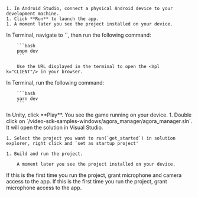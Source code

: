 <PlatformWrapper platform="android">

    1. In Android Studio, connect a physical Android device to your development machine.
    1. Click **Run** to launch the app.
    1. A moment later you see the project installed on your device. 
</PlatformWrapper>

<PlatformWrapper platform="macos, ios">

</PlatformWrapper>

<PlatformWrapper platform="web">
    In Terminal, navigate to `<reference_app_root>`, then run the following command:

        ```bash
        pnpm dev
        ```

        Use the URL displayed in the terminal to open the <Vpl k="CLIENT"/> in your browser.
</PlatformWrapper>

<PlatformWrapper platform="react-js">
    In Terminal, run the following command:

        ```bash
        yarn dev
        ```
</PlatformWrapper>

<PlatformWrapper platform="unity">
    In Unity, click **Play**. You see the game running on your device.
</PlatformWrapper>

<PlatformWrapper platform="windows">
    1. Double click on `<samples-root>/video-sdk-samples-windows/agora_manager/agora_manager.sln`. It will open the solution in Visual Studio.
    
    1. Select the project you want to run(`get_started`) in solution explorer, right click and `set as startup project'

    1. Build and run the project.

        A moment later you see the project installed on your device. 
</PlatformWrapper>

<ProductWrapper product="video-calling, interactive-live-streaming, broadcast-streaming">
    If this is the first time you run the project, grant microphone and camera access to the app.
</ProductWrapper>
<ProductWrapper product="voice-calling">
    If this is the first time you run the project, grant microphone access to the app.
</ProductWrapper>

